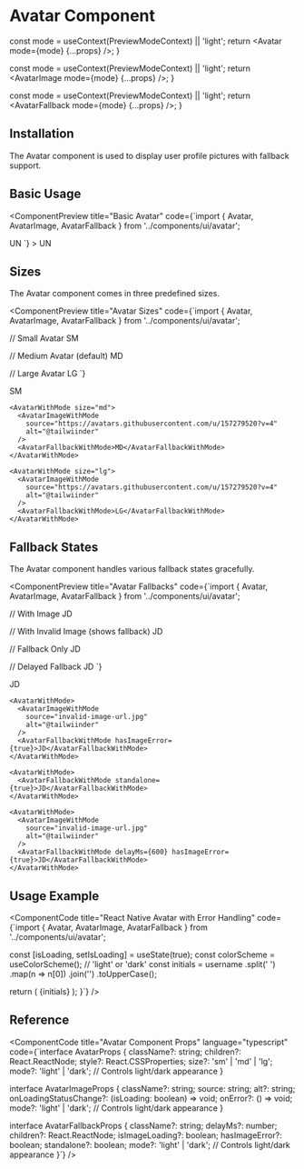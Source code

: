 # Avatar Component


  const mode = useContext(PreviewModeContext) || 'light';
  return <Avatar mode={mode} {...props} />;
}

  const mode = useContext(PreviewModeContext) || 'light';
  return <AvatarImage mode={mode} {...props} />;
}

  const mode = useContext(PreviewModeContext) || 'light';
  return <AvatarFallback mode={mode} {...props} />;
}

## Installation

The Avatar component is used to display user profile pictures with fallback support.

<ComponentCode 
  language="bash"
  code="npx nativecn add avatar"
  title="Installation Command"
/>

## Basic Usage

<ComponentPreview
  title="Basic Avatar"
  code={`import { Avatar, AvatarImage, AvatarFallback } from '../components/ui/avatar';

<Avatar mode="light">
  <AvatarImage 
    source="https://avatars.githubusercontent.com/u/157279520?v=4" 
    alt="@tailwiinder" 
    mode="light"
  />
  <AvatarFallback mode="light">UN</AvatarFallback>
</Avatar>`}
>
  <AvatarWithMode>
    <AvatarImageWithMode 
      source="https://avatars.githubusercontent.com/u/157279520?v=4" 
      alt="@tailwiinder" 
    />
    <AvatarFallbackWithMode>UN</AvatarFallbackWithMode>
  </AvatarWithMode>
</ComponentPreview>

## Sizes

The Avatar component comes in three predefined sizes.

<ComponentPreview
  title="Avatar Sizes"
  code={`import { Avatar, AvatarImage, AvatarFallback } from '../components/ui/avatar';

// Small Avatar
<Avatar size="sm" mode="light">
  <AvatarImage 
    source="https://avatars.githubusercontent.com/u/157279520?v=4" 
    alt="@tailwiinder"
    mode="light" 
  />
  <AvatarFallback mode="light">SM</AvatarFallback>
</Avatar>

// Medium Avatar (default)
<Avatar size="md" mode="light">
  <AvatarImage 
    source="https://avatars.githubusercontent.com/u/157279520?v=4" 
    alt="@tailwiinder"
    mode="light" 
  />
  <AvatarFallback mode="light">MD</AvatarFallback>
</Avatar>

// Large Avatar
<Avatar size="lg" mode="light">
  <AvatarImage 
    source="https://avatars.githubusercontent.com/u/157279520?v=4" 
    alt="@tailwiinder"
    mode="light" 
  />
  <AvatarFallback mode="light">LG</AvatarFallback>
</Avatar>`}
>
  <div style={{ display: 'flex', gap: '16px', alignItems: 'center' }}>
    <AvatarWithMode size="sm">
      <AvatarImageWithMode 
        source="https://avatars.githubusercontent.com/u/157279520?v=4" 
        alt="@tailwiinder" 
      />
      <AvatarFallbackWithMode>SM</AvatarFallbackWithMode>
    </AvatarWithMode>

    <AvatarWithMode size="md">
      <AvatarImageWithMode 
        source="https://avatars.githubusercontent.com/u/157279520?v=4" 
        alt="@tailwiinder" 
      />
      <AvatarFallbackWithMode>MD</AvatarFallbackWithMode>
    </AvatarWithMode>

    <AvatarWithMode size="lg">
      <AvatarImageWithMode 
        source="https://avatars.githubusercontent.com/u/157279520?v=4" 
        alt="@tailwiinder" 
      />
      <AvatarFallbackWithMode>LG</AvatarFallbackWithMode>
    </AvatarWithMode>
  </div>
</ComponentPreview>

## Fallback States

The Avatar component handles various fallback states gracefully.

<ComponentPreview
  title="Avatar Fallbacks"
  code={`import { Avatar, AvatarImage, AvatarFallback } from '../components/ui/avatar';

// With Image
<Avatar mode="light">
  <AvatarImage 
    source="https://avatars.githubusercontent.com/u/157279520?v=4" 
    alt="@tailwiinder"
    mode="light" 
  />
  <AvatarFallback mode="light">JD</AvatarFallback>
</Avatar>

// With Invalid Image (shows fallback)
<Avatar mode="light">
  <AvatarImage 
    source="invalid-image-url.jpg" 
    alt="@tailwiinder"
    mode="light" 
  />
  <AvatarFallback hasImageError={true} mode="light">JD</AvatarFallback>
</Avatar>

// Fallback Only
<Avatar mode="light">
  <AvatarFallback standalone={true} mode="light">JD</AvatarFallback>
</Avatar>

// Delayed Fallback
<Avatar mode="light">
  <AvatarImage 
    source="invalid-image-url.jpg" 
    alt="@tailwiinder"
    mode="light" 
  />
  <AvatarFallback delayMs={600} hasImageError={true} mode="light">JD</AvatarFallback>
</Avatar>`}
>
  <div style={{ display: 'flex', gap: '16px' }}>
    <AvatarWithMode>
      <AvatarImageWithMode 
        source="https://avatars.githubusercontent.com/u/157279520?v=4" 
        alt="@tailwiinder" 
      />
      <AvatarFallbackWithMode>JD</AvatarFallbackWithMode>
    </AvatarWithMode>

    <AvatarWithMode>
      <AvatarImageWithMode 
        source="invalid-image-url.jpg" 
        alt="@tailwiinder" 
      />
      <AvatarFallbackWithMode hasImageError={true}>JD</AvatarFallbackWithMode>
    </AvatarWithMode>

    <AvatarWithMode>
      <AvatarFallbackWithMode standalone={true}>JD</AvatarFallbackWithMode>
    </AvatarWithMode>

    <AvatarWithMode>
      <AvatarImageWithMode 
        source="invalid-image-url.jpg" 
        alt="@tailwiinder" 
      />
      <AvatarFallbackWithMode delayMs={600} hasImageError={true}>JD</AvatarFallbackWithMode>
    </AvatarWithMode>
  </div>
</ComponentPreview>

## Usage Example

<ComponentCode
  title="React Native Avatar with Error Handling"
  code={`import { Avatar, AvatarImage, AvatarFallback } from '../components/ui/avatar';

  const [isLoading, setIsLoading] = useState(true);
  const colorScheme = useColorScheme(); // 'light' or 'dark'
  const initials = username
    .split(' ')
    .map(n => n[0])
    .join('')
    .toUpperCase();
    
  return (
    <Avatar size="md" mode={colorScheme}>
      <AvatarImage
        source={imageUrl}
        alt={username}
        onLoadingStatusChange={setIsLoading}
        mode={colorScheme}
      />
      <AvatarFallback 
        delayMs={600}
        isImageLoading={isLoading}
        mode={colorScheme}
      >
        {initials}
      </AvatarFallback>
    </Avatar>
  );
}`}
/>

## Reference

<ComponentCode
  title="Avatar Component Props"
  language="typescript"
  code={`interface AvatarProps {
  className?: string;
  children?: React.ReactNode;
  style?: React.CSSProperties;
  size?: 'sm' | 'md' | 'lg';
  mode?: 'light' | 'dark'; // Controls light/dark appearance
}

interface AvatarImageProps {
  className?: string;
  source: string;
  alt?: string;
  onLoadingStatusChange?: (isLoading: boolean) => void;
  onError?: () => void;
  mode?: 'light' | 'dark'; // Controls light/dark appearance
}

interface AvatarFallbackProps {
  className?: string;
  delayMs?: number;
  children?: React.ReactNode;
  isImageLoading?: boolean;
  hasImageError?: boolean;
  standalone?: boolean;
  mode?: 'light' | 'dark'; // Controls light/dark appearance
}`}
/>
